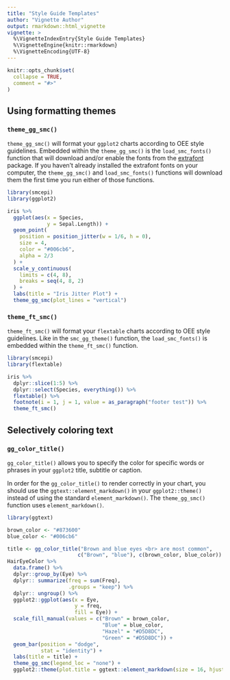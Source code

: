```yaml
---
title: "Style Guide Templates"
author: "Vignette Author"
output: rmarkdown::html_vignette
vignette: >
  %\VignetteIndexEntry{Style Guide Templates}
  %\VignetteEngine{knitr::rmarkdown}
  %\VignetteEncoding{UTF-8}
---
```


```r
knitr::opts_chunk$set(
  collapse = TRUE,
  comment = "#>"
)
```


## Using formatting themes

### `theme_gg_smc()`

`theme_gg_smc()` will format your `ggplot2` charts according to OEE style guidelines. Embedded within the `theme_gg_smc()` is the `load_smc_fonts()` function that will download and/or enable the fonts from the [extrafont](https://cran.r-project.org/web/packages/extrafont/extrafont.pdf) package. If you haven't already installed the extrafont fonts on your computer, the `theme_gg_smc()` and `load_smc_fonts()` functions will download them the first time you run either of those functions. 

```r
library(smcepi)
library(ggplot2)

iris %>% 
  ggplot(aes(x = Species, 
             y = Sepal.Length)) +
  geom_point(
    position = position_jitter(w = 1/6, h = 0),
    size = 4, 
    color = "#006cb6", 
    alpha = 2/3
  ) +
  scale_y_continuous(
    limits = c(4, 8),
    breaks = seq(4, 8, 2)
  ) + 
  labs(title = "Iris Jitter Plot") + 
  theme_gg_smc(plot_lines = "vertical")

```

### `theme_ft_smc()`

`theme_ft_smc()` will format your `flextable` charts according to OEE style guidelines. Like in the `smc_gg_theme()` function, the `load_smc_fonts()` is embedded within the `theme_ft_smc()` function. 

```r
library(smcepi)
library(flextable)

iris %>%
  dplyr::slice(1:5) %>%
  dplyr::select(Species, everything()) %>%
  flextable() %>%
  footnote(i = 1, j = 1, value = as_paragraph("footer test")) %>%
  theme_ft_smc()

```

## Selectively coloring text

### `gg_color_title()`

`gg_color_title()` allows you to specify the color for specific words or phrases in your `ggplot2` title, subtitle or caption. 

In order for the `gg_color_title()` to render correctly in your chart, you should use the `ggtext::element_markdown()` in your `ggplot2::theme()` instead of using the standard `element_markdown()`. The `theme_gg_smc()` function uses `element_markdown()`.

```r
library(ggtext)

brown_color <- "#873600"
blue_color <- "#006cb6"

title <- gg_color_title("Brown and blue eyes <br> are most common",
                       c("Brown", "blue"), c(brown_color, blue_color))
HairEyeColor %>%
  data.frame() %>%
  dplyr::group_by(Eye) %>%
  dplyr:: summarize(freq = sum(Freq),
                    .groups = "keep") %>%
  dplyr:: ungroup() %>%
  ggplot2::ggplot(aes(x = Eye,
                      y = freq,
                      fill = Eye)) +
  scale_fill_manual(values = c("Brown" = brown_color,
                               "Blue" = blue_color,
                               "Hazel" = "#D5D8DC",
                               "Green" = "#D5D8DC")) + 
  geom_bar(position = "dodge",
           stat = "identity") +
  labs(title = title) +
  theme_gg_smc(legend_loc = "none") +
  ggplot2::theme(plot.title = ggtext::element_markdown(size = 16, hjust = 0, face = "bold"))
```
